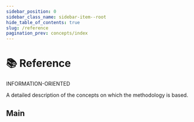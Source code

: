 ```yaml
---
sidebar_position: 0
sidebar_class_name: sidebar-item--root
hide_table_of_contents: true
slug: /reference
pagination_prev: concepts/index
---
```


# 📚 Reference

<span class="badge badge--danger margin-bottom--md">INFORMATION-ORIENTED</span>

<p class="summary">
A detailed description of the concepts on which the methodology is based.
</p>


## Main


<NavCard
    title="Glossary" 
    description="Basic concepts of methodology"
    to="/docs/reference/glossary"
    Icon={ReadOutlined}
/>
<NavCard
    title="Layers" 
    description="Reference information about layers"
    to="/docs/reference/layers/overview"
    Icon={MenuOutlined}
/>
<NavCard
    title="Segments" 
    description="Reference information about segments"
    to="/docs/reference/segments"
    Icon={GoldOutlined}
/>
